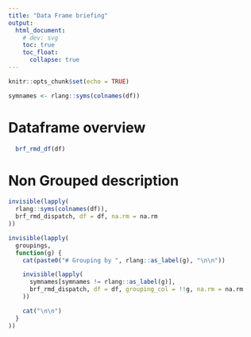 ```yaml
---
title: "Data Frame briefing"
output:
  html_document:
    # dev: svg
    toc: true
    toc_float:
      collapse: true
---
```


```r
knitr::opts_chunk$set(echo = TRUE)

symnames <- rlang::syms(colnames(df))
```

# Dataframe overview

```r
  brf_rmd_df(df)
```

# Non Grouped description

```r
invisible(lapply(
  rlang::syms(colnames(df)),
  brf_rmd_dispatch, df = df, na.rm = na.rm
))
```

```r
invisible(lapply(
  groupings,
  function(g) {
    cat(paste0("# Grouping by ", rlang::as_label(g), "\n\n"))

    invisible(lapply(
      symnames[symnames != rlang::as_label(g)],
      brf_rmd_dispatch, df = df, grouping_col = !!g, na.rm = na.rm
    ))

    cat("\n\n")
  }
))
```

